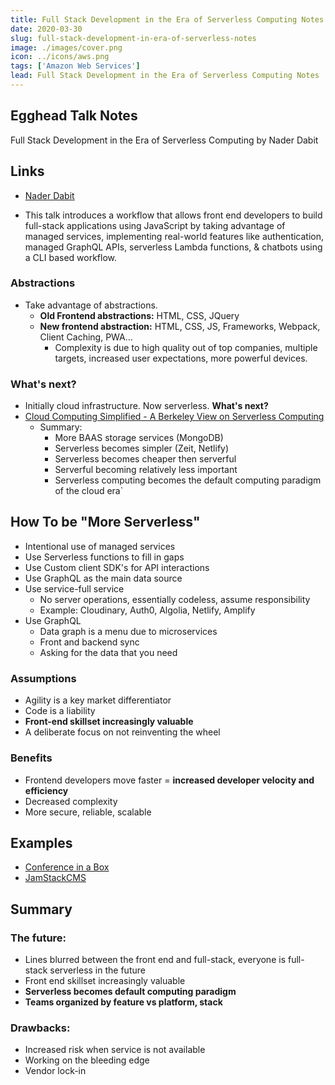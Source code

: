 ```yaml
---
title: Full Stack Development in the Era of Serverless Computing Notes
date: 2020-03-30
slug: full-stack-development-in-era-of-serverless-notes
image: ./images/cover.png
icon: ../icons/aws.png
tags: ['Amazon Web Services']
lead: Full Stack Development in the Era of Serverless Computing Notes
---
```


## Egghead Talk Notes

Full Stack Development in the Era of Serverless Computing by Nader Dabit

## Links

- [Nader Dabit](https://twitter.com/dabit3)

- This talk introduces a workflow that allows front end developers to build full-stack applications using JavaScript by taking advantage of managed services, implementing real-world features like authentication, managed GraphQL APIs, serverless Lambda functions, & chatbots using a CLI based workflow.

### Abstractions

- Take advantage of abstractions.
  - **Old Frontend abstractions:** HTML, CSS, JQuery
  - **New frontend abstraction:** HTML, CSS, JS, Frameworks, Webpack, Client Caching, PWA...
    - Complexity is due to high quality out of top companies, multiple targets, increased user expectations, more powerful devices.

### What's next?

- Initially cloud infrastructure. Now serverless. **What's next?**
- [Cloud Computing Simplified - A Berkeley View on Serverless Computing](https://www2.eecs.berkeley.edu/Pubs/TechRpts/2019/EECS-2019-3.pdf)
  - Summary:
    - More BAAS storage services (MongoDB)
    - Serverless becomes simpler (Zeit, Netlify)
    - Serverless becomes cheaper then serverful
    - Serverful becoming relatively less important
    - Serverless computing becomes the default computing paradigm of the cloud era`

## How To be "More Serverless"

- Intentional use of managed services
- Use Serverless functions to fill in gaps
- Use Custom client SDK's for API interactions
- Use GraphQL as the main data source
- Use service-full service
  - No server operations, essentially codeless, assume responsibility
  - Example: Cloudinary, Auth0, Algolia, Netlify, Amplify
- Use GraphQL
  - Data graph is a menu due to microservices
  - Front and backend sync
  - Asking for the data that you need

### Assumptions

- Agility is a key market differentiator
- Code is a liability
- **Front-end skillset increasingly valuable**
- A deliberate focus on not reinventing the wheel

### Benefits

- Frontend developers move faster = **increased developer velocity and efficiency**
- Decreased complexity
- More secure, reliable, scalable

## Examples

- [Conference in a Box](https://github.com/dabit3/conference-app-in-a-box)
- [JamStackCMS](https://www.jamstackcms.io)

## Summary

### The future:

- Lines blurred between the front end and full-stack, everyone is full-stack serverless in the future
- Front end skillset increasingly valuable
- **Serverless becomes default computing paradigm**
- **Teams organized by feature vs platform, stack**

### Drawbacks:

- Increased risk when service is not available
- Working on the bleeding edge
- Vendor lock-in
